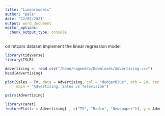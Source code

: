 ```yaml
---
title: "Linearmodels"
author: "Bala"
date: "12/02/2021"
output: word_document
editor_options: 
  chunk_output_type: console
---
```

on mtcars dataset implement the linear regression model
```r
library(tidyverse)
library(ISLR)
```
```r
Advertising <- read.csv("/home/nagendra/Downloads/Advertising.csv")
head(Advertising)
```
```r
plot(Sales ~ TV, data = Advertising, col = "dodgerblue", pch = 20, cex = 1.5,
     main = "Advertising: Sales vs Television")
```
```r
pairs(Advertising)
```
```r
library(caret)
featurePlot(x = Advertising[ , c("TV", "Radio", "Newspaper")], y = Advertising$Sales)

```
```r

```

